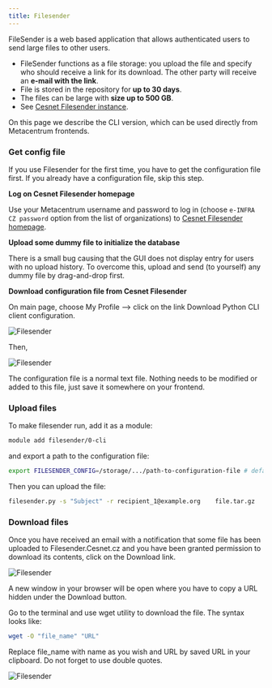 ```yaml
---
title: Filesender
---
```

FileSender is a web based application that allows authenticated users to send large files to other users. 

- FileSender functions as a file storage: you upload the file and specify who should receive a link for its download. The other party will receive an **e-mail with the link**.
- File is stored in the repository for **up to 30 days**.
- The files can be large with **size up to 500 GB**.
- See [Cesnet Filesender instance](https://www.cesnet.cz/services/filesender/?lang=en).

On this page we describe the CLI version, which can be used directly from Metacentrum frontends.

### Get config file

If you use Filesender for the first time, you have to get the configuration file first. If you already have a configuration file, skip this step.

**Log on Cesnet Filesender homepage**

Use your Metacentrum username and password to log in (choose `e-INFRA CZ password` option from the list of organizations) to [Cesnet Filesender homepage](https://filesender.cesnet.cz/).

**Upload some dummy file to initialize the database**

There is a small bug causing that the GUI does not display entry for users with no upload history. To overcome this, upload and send (to yourself) any dummy file by drag-and-drop first.

**Download configuration file from Cesnet Filesender**

On main page, choose My Profile --> click on the link Download Python CLI client configuration.

![Filesender](/img/meta/data/filesender_1.png)

Then,

![Filesender](/img/meta/data/filesender_2.png)

The configuration file is a normal text file. Nothing needs to be modified or added to this file, just save it somewhere on your frontend.

### Upload files

To make filesender run, add it as a module:

```bash
module add filesender/0-cli
```

and export a path to the configuration file:
```bash
export FILESENDER_CONFIG=/storage/.../path-to-configuration-file # default configuration is in $HOME/.filesender/filesender.py.ini
```

Then you can upload the file:
```bash
filesender.py -s "Subject" -r recipient_1@example.org    file.tar.gz     # upload file.tar.gz
```


### Download files

Once you have received an email with a notification that some file has been uploaded to Filesender.Cesnet.cz and you have been granted permission to download its contents, click on the Download link.

![Filesender](/img/meta/data/filesender_3.png)

A new window in your browser will be open where you have to copy a URL hidden under the Download button.

Go to the terminal and use wget utility to download the file. The syntax looks like:

```bash
wget -O "file_name" "URL"
```

Replace file\_name with name as you wish and URL by saved URL in your clipboard. Do not forget to use double quotes.

![Filesender](/img/meta/data/filesender_4.png) 

